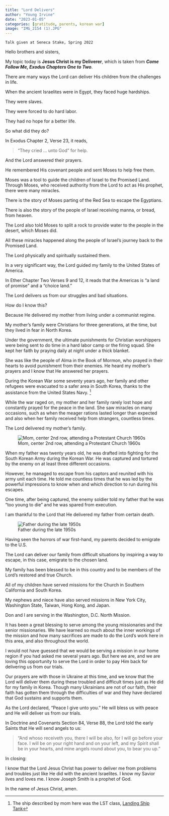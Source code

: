 ```yaml
---
title: "Lord Delivers"
author: "Young Irvine"
date: "2023-01-05"
categories: [gratitude, parents, korean war]
image: "IMG_2154 (1).JPG"
---
```


`Talk given at Seneca Stake, Spring 2022`

Hello brothers and sisters,

My topic today is **Jesus Christ is my Deliverer**, which is taken from ***Come Follow Me, Exodus Chapters One to Two***.

There are many ways the Lord can deliver His children from the challenges in life.

When the ancient Israelites were in Egypt, they faced huge hardships.

They were slaves.

They were forced to do hard labor.

They had no hope for a better life.

So what did they do?

In Exodus Chapter 2, Verse 23, it reads,

> "They cried ... unto God" for help.

And the Lord answered their prayers.

He remembered His covenant people and sent Moses to help free them.

Moses was a tool to guide the children of Israel to the Promised Land. Through Moses, who received authority from the Lord to act as His prophet, there were many miracles.

There is the story of Moses parting of the Red Sea to escape the Egyptians.

There is also the story of the people of Israel receiving manna, or bread, from heaven.

The Lord also told Moses to split a rock to provide water to the people in the desert, which Moses did.

All these miracles happened along the people of Israel's journey back to the Promised Land.

The Lord physically and spiritually sustained them.

In a very significant way, the Lord guided my family to the United States of America.

In Ether Chapter Two Verses 9 and 12, it reads that the Americas is "a land of promise" and a "choice land."

The Lord delivers us from our struggles and bad situations.

How do I know this?

Because He delivered my mother from living under a communist regime.

My mother's family were Christians for three generations, at the time, but they lived in fear in North Korea.

Under the government, the ultimate punishments for Christian worshippers were being sent to do time in a hard labor camp or the firing squad. She kept her faith by praying daily at night under a thick blanket.

She was like the people of Alma in the Book of Mormon, who prayed in their hearts to avoid punishment from their enemies. He heard my mother's prayers and I know that He answered her prayers.

During the Korean War some seventy years ago, her family and other refugees were evacuated to a safer area in South Korea, thanks to the assistance from the United States Navy. [^1]

[^1]: The ship described by mom here was the LST class, [Landing Ship Tank](https://en.wikipedia.org/wiki/Landing_Ship,_Tank)

While the war raged on, my mother and her family rarely lost hope and constantly prayed for the peace in the land. She saw miracles on many occasions, such as when the meager rations lasted longer than expected and also when her family received help from strangers, countless times.

The Lord delivered my mother's family.

![Mom, center 2nd row, attending a Protestant Church 1960s](IMG_2154.JPG)

When my father was twenty years old, he was drafted into fighting for the South Korean Army during the Korean War. He was captured and tortured by the enemy on at least three different occasions.

However, he managed to escape from his captors and reunited with his army unit each time. He told me countless times that he was led by the powerful impressions to know when and which direction to run during his escapes.

One time, after being captured, the enemy soldier told my father that he was "too young to die" and he was spared from execution.

I am thankful to the Lord that He delivered my father from certain death.

![Father during the late 1950s](IMG_2154%20(1).JPG)

Having seen the horrors of war first-hand, my parents decided to emigrate to the U.S.

The Lord can deliver our family from difficult situations by inspiring a way to escape, in this case, emigrate to the chosen land.

My family has been blessed to be in this country and to be members of the Lord's restored and true Church.

All of my children have served missions for the Church in Southern California and South Korea.

My nephews and niece have also served missions in New York City, Washington State, Taiwan, Hong Kong, and Japan.

Don and I are serving in the Washington, D.C. North Mission.

It has been a great blessing to serve among the young missionaries and the senior missionaries. We have learned so much about the inner workings of the mission and how many sacrifices are made to do the Lord's work here in this area, and also throughout the world.

I would not have guessed that we would be serving a mission in our home region if you had asked me several years ago. But here we are, and we are loving this opportunity to serve the Lord in order to pay Him back for delivering us from our trials.

Our prayers are with those in Ukraine at this time, and we know that the Lord will deliver them during these troubled and difficult times just as He did for my family in Korea. Though many Ukrainians are not of our faith, their faith has gotten them through the difficulties of war and they have declared that God sustains and supports them.

As the Lord declared, "Peace I give unto you." He will bless us with peace and He will deliver us from our trials.

In Doctrine and Covenants Section 84, Verse 88, the Lord told the early Saints that He will send angels to us:

> "And whoso receiveth you, there I will be also, for I will go before your face. I will be on your right hand and on your left, and my Spirit shall be in your hearts, and mine angels round about you, to bear you up."

In closing:

I know that the Lord Jesus Christ has power to deliver me from problems and troubles just like He did with the ancient Israelites. I know my Savior lives and loves me. I know Joseph Smith is a prophet of God.

In the name of Jesus Christ, amen.
